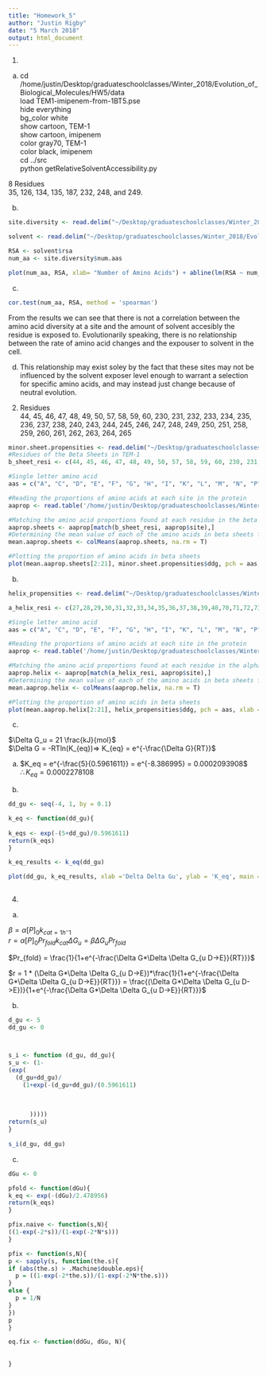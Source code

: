 ```yaml
---
title: "Homework_5"
author: "Justin Rigby"
date: "5 March 2018"
output: html_document
---
```

  
1.  
a)  
cd /home/justin/Desktop/graduateschoolclasses/Winter_2018/Evolution_of_Biological_Molecules/HW5/data  
load TEM1-imipenem-from-1BT5.pse  
hide everything  
bg_color white  
show cartoon, TEM-1  
show cartoon, imipenem  
color gray70, TEM-1  
color black, imipenem   
cd ../src  
python getRelativeSolventAccessibility.py  
  
8 Residues  
35, 126, 134, 135, 187, 232, 248, and 249.  
  
b)  
```r
site.diversity <- read.delim("~/Desktop/graduateschoolclasses/Winter_2018/Evolution_of_Biological_Molecules/HW5/data/site-diversity.txt", comment.char="#")

solvent <- read.delim("~/Desktop/graduateschoolclasses/Winter_2018/Evolution_of_Biological_Molecules/HW5/solvent.txt")

RSA <- solvent$rsa
num_aa <- site.diversity$num.aas

plot(num_aa, RSA, xlab= "Number of Amino Acids") + abline(lm(RSA ~ num_aa))
```
  
c)  
  
```r
cor.test(num_aa, RSA, method = 'spearman')
```
  
From the results we can see that there is not a correlation between the amino acid diversity at a site and the amount of solvent accesibly the residue is exposed to. Evolutionarily speaking, there is no relationship between the rate of amino acid changes and the expouser to solvent in the cell.  
  
d)  
This relationship may exist soley by the fact that these sites may not be influenced by the solvent exposer level enough to warrant a selection for specific amino acids, and may instead just change because of neutral evolution.  
  
2.  
Residues  
44, 45, 46, 47, 48, 49, 50, 57, 58, 59, 60, 230, 231, 232, 233, 234, 235, 236, 237, 238, 240, 243, 244, 245, 246, 247, 248, 249, 250, 251, 258, 259, 260, 261, 262, 263, 264, 265  
  
```r
minor.sheet.propensities <- read.delim("~/Desktop/graduateschoolclasses/Winter_2018/Evolution_of_Biological_Molecules/HW5/data/minor-sheet-propensities.txt",fill = TRUE, comment.char="#")
#Residues of the Beta Sheets in TEM-1
b_sheet_resi <- c(44, 45, 46, 47, 48, 49, 50, 57, 58, 59, 60, 230, 231, 232, 233, 234, 235, 236, 237, 238, 240, 243, 244, 245, 246, 247, 248, 249, 250, 251, 258, 259, 260, 261, 262, 263, 264, 265) 

#Single letter amino acid
aas = c("A", "C", "D", "E", "F", "G", "H", "I", "K", "L", "M", "N", "P", "Q", "R", "S", "T", "V", "W", "Y")

#Reading the proportions of amino acids at each site in the protein
aaprop <- read.table('/home/justin/Desktop/graduateschoolclasses/Winter_2018/Evolution_of_Biological_Molecules/HW5/data/site-aa-proportion.txt', header = T)

#Matching the amino acid proportions found at each residue in the beta sheets
aaprop.sheets <- aaprop[match(b_sheet_resi, aaprop$site),]
#Determining the mean value of each of the amino acids in beta sheets from the matched vector
mean.aaprop.sheets <- colMeans(aaprop.sheets, na.rm = T)

#Plotting the proportion of amino acids in beta sheets
plot(mean.aaprop.sheets[2:21], minor.sheet.propensities$ddg, pch = aas, xlab = "Amino Acid Proportion in B-Sheets", ylab = 'Propensities of Amino Acids', main = 'Alpha Helices')

```
  
  
  
  
  
b)
  
  
  
  
  
  
  
```r

helix_propensities <- read.delim("~/Desktop/graduateschoolclasses/Winter_2018/Evolution_of_Biological_Molecules/HW5/data/pace-helix-propensities.txt", fill = TRUE)

a_helix_resi <- c(27,28,29,30,31,32,33,34,35,36,37,38,39,40,70,71,72,73,74,75,76,77,78,79,80,81,82,83,84,85,86,99,100,101,108,109,110,111,119,120,121,122,123,124,125,126,127,128,132,133,134,135,136,137,138,139,140,141,142,145,146,147,148,149,150,151,152,153,154,155,167,168,169,170,183,184,185,186,187,188,189,190,191,192,193,194,195,201,202,203,204,205,206,207,208,209,210,211,212,213,221,222,223,224,272,273,274,275,276,277,278,279,280,281,282,283,284,285,286,287,288,289)

#Single letter amino acid
aas = c("A", "C", "D", "E", "F", "G", "H", "I", "K", "L", "M", "N", "P", "Q", "R", "S", "T", "V", "W", "Y")

#Reading the proportions of amino acids at each site in the protein
aaprop <- read.table('/home/justin/Desktop/graduateschoolclasses/Winter_2018/Evolution_of_Biological_Molecules/HW5/data/site-aa-proportion.txt', header = T)

#Matching the amino acid proportions found at each residue in the alpha helices
aaprop.helix <- aaprop[match(a_helix_resi, aaprop$site),]
#Determining the mean value of each of the amino acids in beta sheets from the matched vector
mean.aaprop.helix <- colMeans(aaprop.helix, na.rm = T)

#Plotting the proportion of amino acids in beta sheets
plot(mean.aaprop.helix[2:21], helix_propensities$ddg, pch = aas, xlab = "Amino Acid Proportion in A-Helices", ylab = 'Propensities of Amino Acids')

```  
  
  
c)  
  
$\Delta G_u = 21 \frac{kJ}{mol}$  
$\Delta G = -RTln(K_{eq})=> K_{eq} = e^{-\frac{\Delta G}{RT}}$  
  
a)  
$K_eq = e^{-\frac{5}{0.5961611}} = e^{-8.386995} = 0.0002093908$  
$\therefore K_{eq} = 0.0002278108$  
  
  
d)  
  
```r

dd_gu <- seq(-4, 1, by = 0.1)

k_eq <- function(dd_gu){
  
k_eqs <- exp(-(5+dd_gu)/0.5961611)
return(k_eqs)
}

k_eq_results <- k_eq(dd_gu)

plot(dd_gu, k_eq_results, xlab ='Delta Delta Gu', ylab = 'K_eq', main = 'K_eq as a Function of Delta Delta Gu')
  
```  
  
  
4.  
  
a)  
  
$\beta = \alpha [P]_0 k_{cat = 1 h^-1}$  
$r = \alpha [P]_0 Pr_{fold}k_{cat} \Delta G_u = \beta \Delta G_uPr_{fold}$  
  
$Pr_{fold} = \frac{1}{1+e^{-\frac{\Delta G*\Delta \Delta G_{u D->E}}{RT}}}$  
  
$r = 1 * (\Delta G*\Delta \Delta G_{u D->E})*\frac{1}{1+e^{-\frac{\Delta G*\Delta \Delta G_{u D->E}}{RT}}} = \frac{(\Delta G*\Delta \Delta G_{u D->E})}{1+e^{-\frac{\Delta G*\Delta \Delta G_{u D->E}}{RT}}}$
  
  
  
b)  
  
```r
d_gu <- 5
dd_gu <- 0



s_i <- function (d_gu, dd_gu){
s_u <- (1-
(exp(
  (d_gu+dd_gu)/
    (1+exp(-(d_gu+dd_gu)/(0.5961611)
      
      
      
      )))))
return(s_u)
}  
  
s_i(d_gu, dd_gu)  
```
  
c)  
  
```r

dGu <- 0

pfold <- function(dGu){
k_eq <- exp(-(dGu)/2.478956)
return(k_eqs)
}

pfix.naive <- function(s,N){
((1-exp(-2*s))/(1-exp(-2*N*s)))
}

pfix <- function(s,N){
p <- sapply(s, function(the.s){
if (abs(the.s) > .Machine$double.eps){
  p = ((1-exp(-2*the.s))/(1-exp(-2*N*the.s)))
}  
else {
  p = 1/N
}  
})
p  
}

eq.fix <- function(ddGu, dGu, N){
  
  
}






```

  
  